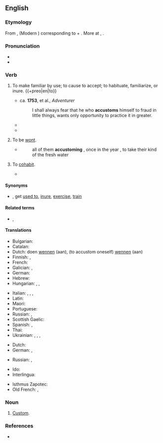 ==English==

===Etymology===
From {{der|en|fro|acoustumer}}, {{m|fro|acustumer}} (Modern {{cog|fr|en|accoutumer}}) corresponding to {{m|fro|a||to, toward}} + {{m|fro|coustume|custom}}. More at {{m|en|custom}}, {{m|en|costume}}.

===Pronunciation===
* {{IPA|en|/ə.ˈkʌs.təm/}}
* {{audio|en|en-us-accustom.ogg|Audio (US)}}

===Verb===
{{en-verb}}

# {{lb|en|transitive|often|passive|or|reflexive}} To make familiar by use; to cause to accept; to habituate, familiarize, or inure. {{+preo|en|to}}
#: {{ux|en|If you visit Italy, you'll need to get '''accustomed''' to the slower pace of life and the fact that most shops won't be open at lunch time.}}
#* ca. '''1753''', {{w|John Hawkesworth}} et al., ''Adventurer''
#*: I shall always fear that he who '''accustoms''' himself to fraud in little things, wants only opportunity to practice it in greater.
#* {{RQ:Hough Purchase Price|chapter=I|text=“[…] it is not fair of you to bring against mankind double weapons&thinsp;! Dangerous enough you are as woman alone, without bringing to your aid those gifts of mind suited to problems which men have been '''accustomed''' to arrogate to themselves.”}}
#* {{quote-journal|en|year=1962|month=December|title=Talking of Trains: Derailment at Lincoln|journal=Modern Railways|page=375|text=Although it might be thought that drivers would naturally refer constantly to the speedometer, older drivers who come to diesel driving after years of steam experience without the help of speedometers, as well as those on steam engines which have been equipped with speedometers in recent years, have not '''accustomed''' themselves to the constant use of this instrument.}}
# {{lb|en|intransitive|obsolete}} To be [[wont]].
#* {{RQ:Carew Survey of Cornwall}}
#*: all of them '''accustoming''' , once in the year , to take their kind of the fresh water
# {{lb|en|intransitive|obsolete}} To [[cohabit]].
#* {{RQ:Milton History|page=83|passage=Much better do we ''Britans'' fulfill the work of Nature than you ''Romans''; we with the beſt men '''accuſtom''' op'nly; you with the baſest commit private adulteries.}}

====Synonyms====
* {{l|en|habituate}}, get [[used to]], [[inure]], [[exercise]], [[train]]

====Related terms====
* {{l|en|custom}}, {{l|en|customary}}

====Translations====
{{trans-top|to make familiar by use}}
* Bulgarian: {{t+|bg|свиквам}}
* Catalan: {{t+|ca|acostumar}}
* Dutch: doen [[wennen]] (aan), (to accustom oneself) [[wennen]] (aan)
* Finnish: {{t+|fi|totuttaa}}, {{t+|fi|sopeuttaa}}
* French: {{t+|fr|accoutumer}}
* Galician: {{t+|gl|adoitar}}, {{t+|gl|acostumar}}
* German: {{t+|de|gewöhnen}}
* Hebrew: {{t+|he|הסכין|tr=hee-skeen}}
* Hungarian: {{t+|hu|szoktat}}, {{t+|hu|hozzászoktat}}, {{t|hu|rászoktat}}
{{trans-mid}}
* Italian: {{t|it|assuefarsi}}, {{t+|it|abituarsi}}, {{t+|it|adattarsi}}, {{t|it|familiarizzare}}
* Latin: {{t|la|assuefacio}}
* Maori: {{t|mi|whakawaia }}
* Portuguese: {{t+|pt|acostumar}}
* Russian: {{t+|ru|приуча́ть|impf}}, {{t+|ru|приучи́ть|pf}}
* Scottish Gaelic: {{t|gd|cleachd}}
* Spanish: {{t+|es|acostumbrarse}}, {{t+|es|habituar}}
* Thai: {{t+|th|คุ้นเคย|tr=khoon-khuey}}
* Ukrainian: {{t|uk|привча́ти|impf}}, {{t|uk|привчи́ти|pf}}, {{t|uk|призвича́ювати|impf}}, {{t|uk|призвича́їти|pf}}
{{trans-bottom}}

{{trans-top|to be wont}}
* Dutch: {{t+|nl|plegen}}
* German: {{t+|de|gewöhnen|alt=sich gewöhnen}} {{qualifier|to get used/accustomed to}}, {{t+|de|pflegen}}
{{trans-mid}}
* Russian: {{t+|ru|привыка́ть|impf}}, {{t+|ru|привы́кнуть|pf}} {{qualifier|to get used/accustomed to}}
{{trans-bottom}}

{{trans-see|cohabit}}

{{checktrans-top}}
* Ido: {{t+check|io|kustumar}}
* Interlingua: {{t-check|ia|accostumar}}
{{trans-mid}}
* Isthmus Zapotec: {{t-check|zai|rusiaa}}
* Old French: {{t-check|fro|acostumer}}, {{t-check|fro|acustumer}}
{{trans-bottom}}

===Noun===
{{en-noun}}

# {{lb|en|obsolete}} [[custom|Custom]].

===References===
* {{R:Webster 1913}}